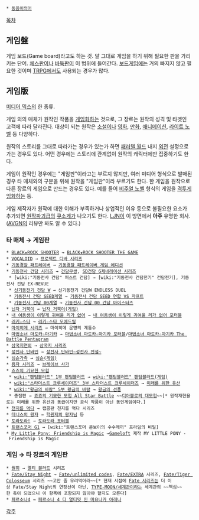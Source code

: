  * [[동음이의어]]

[[목차]]

== 게임盤 ==
게임 보드(Game board)라고도 하는 것. 말 그대로 게임을 하기 위해 필요한 판을 가리키는 단어. [[체스]]판이나 [[바둑]]판이 이 범위에 들어간다.
[[보드게임]]에는 거의 빠지지 않고 필요한 것이며 [[TRPG]]에서도 사용되는 경우가 많다.

== 게임版 ==
[[미디어 믹스]]의 한 종류.

게임 외의 매체가 원작인 작품을 [[게임화]]하는 것으로, 그 장르는 원작의 성격 및 타겟인 고객에 따라 달라진다.
대상이 되는 원작은 [[소설]]이나 [[영화]], [[만화]], [[애니메이션]], [[라이트 노벨]] 등 다양하다.

원작의 스토리를 그대로 따라가는 경우가 있는가 하면 [[패러렐 월드]] 내지 [[외전]] 설정으로 가는 경우도 있다. 어떤 경우에는 스토리에 관계없이 원작의 캐릭터에만 집중하기도 한다.

게임이 원작인 경우에는 "게임판"이라고는 부르지 않지만, 여러 미디어 형식으로 발매된 경우 타 매체와의 구분을 위해 원작을 "게임판"이라 부르기도 한다.
한 게임을 원작으로 다른 장르의 게임으로 만드는 경우도 있다. 예를 들어 [[비주얼 노벨]] 형식의 게임을 [[격투게임]]화하는 등.

게임 제작자가 원작에 대한 이해가 부족하거나 상업적인 이유 등으로 불필요한 요소가 추가되면 [[원작파괴]]급의 [[쿠소게]]가 나오기도 한다. [[LJN]]이 이 방면에서 '''아주''' 유명한 회사. ([[AVGN]]의 리뷰만 봐도 알 수 있다.)

=== 타 매체 → 게임판 ===
 * [[BLACK★ROCK SHOOTER]] → [[BLACK★ROCK SHOOTER THE GAME]]
 * [[VOCALOID]] → [[프로젝트 디바 시리즈]]
 * [[기동경찰 패트레이버]] → [[기동경찰 패트레이버 게임 에디션]]
 * [[기동전사 건담 시리즈]] → [[건담무쌍]], [[SD건담 G제네레이션 시리즈]]
  * [wiki:"기동전사 건담" 퍼스트 건담] → [wiki:"기동전사 건담전기" 건담전기], 기동전사 건담 EX-REVUE
  * [[신기동전기 건담 W]] → 신기동전기 건담W ENDLESS DUEL
  * [[기동전사 건담 SEED]]계열 → [[기동전사 건담 SEED 연합 VS 자프트]]
  * [[기동전사 건담 00]]계열 → [[기동전사 건담 00 건담 마이스터즈]]
 * [[닌자 거북이]] → [[닌자 거북이(게임)]]
 * [[내 여동생이 이렇게 귀여울 리가 없어]] → [[내 여동생이 이렇게 귀여울 리가 없어 포터블]]
 * [[러키☆스타]] → [[러키☆스타 모에드릴]]
 * [[마이히메 시리즈]] → 마이히메 운명의 계통수
 * [[마법소녀 마도카☆마기카]] → [[마법소녀 마도카☆마기카 포터블]]/[[마법소녀 마도카☆마기카 The Battle Pentagram]]
 * [[삼국지연의]] → [[삼국지 시리즈]]
 * [[성전사 단바인]] → [[성전사 단바인~성전사 전설~]]
 * [[심슨가족]] → [[심슨(게임)]]
 * [[용자 시리즈]] → [[브레이브 사가]]
 * [[죠죠의 기묘한 모험]]
  * [[wiki:"팬텀블러드" 1부 팬텀블러드]] → [[wiki:"팬텀블러드" 팬텀블러드(게임)]]
  * [[wiki:"스타더스트 크루세이더즈" 3부 스타더스트 크루세이더즈]] → [[미래를 위한 유산]]
  * [[wiki:"황금의 바람" 5부 황금의 바람]] → [[황금의 선풍]]
  * 총집편 → [[죠죠의 기묘한 모험 All Star Battle]] ~~[[디아볼로의 대모험]]~~[* 원작재현율로는 미래를 위한 유산과 동급이지만 공식 작품이 아닌 동인게임이다.]
 * [[천지를 먹다]] → 캡콤판 천지를 먹다 시리즈
 * [[테니스의 왕자]] → [[학원제의 왕자님]] 등
 * [[토라도라!]] → [[토라도라 포터블]]
 * [[트랜스포머 G1]] → [wiki:"트랜스포머 콘보이의 수수께끼" 프라임의 비밀]
 * [[My Little Pony: Friendship is Magic]] →[[Gameloft]] 제작 MY LITTLE PONY - Friendship is Magic

=== 게임 → 타 장르의 게임판 ===
 * [[월희]] → [[멜티 블러드]] 시리즈
 * [[Fate/Stay Night]] → [[Fate/unlimited codes]], [[Fate/EXTRA]] 시리즈, [[Fate/Tiger Colosseum]] 시리즈 ~~고만 좀 우려먹어라~~[* 현재 시점에 [[Fate 시리즈]]는 더 이상 Fate/Stay Night의 연장선이 아닌, [[TYPE-MOON/세계관]]이라는 세계관의 ~~핵심~~한 축이 되었으니 이 항목에 포함되지 않아야 할지도 모른다]
 * [[페르소나4]] → [[페르소나 4 디 얼티밋 인 마요나카 아레나]]

[[각주]]
